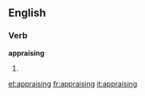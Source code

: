 ==English==

===Verb===
'''appraising'''

# {{present participle of|[[appraise]]}}

[[et:appraising]]
[[fr:appraising]]
[[it:appraising]]